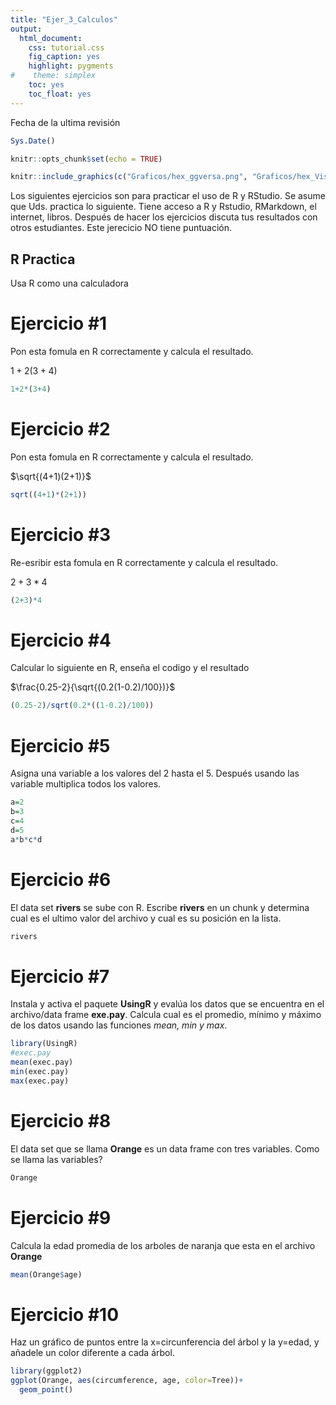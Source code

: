 ```yaml
---
title: "Ejer_3_Calculos"
output:
  html_document:
    css: tutorial.css
    fig_caption: yes
    highlight: pygments
#    theme: simplex
    toc: yes
    toc_float: yes
---
```


Fecha de la ultima revisión
```r

Sys.Date()
```


```r
knitr::opts_chunk$set(echo = TRUE)
```


```r
knitr::include_graphics(c("Graficos/hex_ggversa.png", "Graficos/hex_Visualizacion_Datos.png"))
```



Los siguientes ejercicios son para practicar el uso de R y RStudio. Se asume que Uds. practica lo siguiente. Tiene acceso a R y Rstudio, RMarkdown, el internet, libros. Después de hacer los ejercicios discuta tus resultados con otros estudiantes.  Este jerecicio NO tiene puntuación. 

## R Practica
Usa R como una calculadora



# Ejercicio #1
Pon esta fomula en R correctamente y calcula el resultado.

$1+2(3+4)$



```r
1+2*(3+4)
```

# Ejercicio #2
Pon esta fomula en R correctamente y calcula el resultado.

$\sqrt{(4+1)(2+1)}$

```r
sqrt((4+1)*(2+1))
```

# Ejercicio #3
Re-esribir esta fomula en R correctamente y calcula el resultado.

$2 + 3 * 4$

```r
(2+3)*4
```

# Ejercicio #4

Calcular lo siguiente en R, enseña el codigo y el resultado

$\frac{0.25-2}{\sqrt{(0.2(1-0.2)/100})}$

```r
(0.25-2)/sqrt(0.2*((1-0.2)/100))
```

# Ejercicio #5
Asigna una variable a los valores del 2 hasta el 5.  Después usando las variable multiplica todos los valores.

```r
a=2
b=3
c=4
d=5
a*b*c*d
```

# Ejercicio #6

El data set **rivers** se sube con R.  Escribe **rivers** en un chunk y determina cual es el ultimo valor del archivo y cual es su posición en la lista. 
```r
rivers
```

# Ejercicio #7

Instala y activa el paquete **UsingR** y evalúa los datos que se encuentra en el archivo/data frame **exe.pay**. Calcula cual es el promedio, mínimo y máximo de los datos usando las funciones *mean, min y max*.  



```r
library(UsingR)
#exec.pay
mean(exec.pay)
min(exec.pay)
max(exec.pay)
```


# Ejercicio #8

El data set que se llama **Orange** es un data frame con tres variables. Como se llama las variables?

```r
Orange
```


# Ejercicio #9

Calcula la edad promedia de los arboles de naranja que esta en el archivo **Orange**

```r
mean(Orange$age)
```

# Ejercicio #10

Haz un gráfico de puntos entre la x=circunferencia del árbol y la y=edad, y añadele un color diferente a cada árbol. 

```r
library(ggplot2)
ggplot(Orange, aes(circumference, age, color=Tree))+
  geom_point()
```

